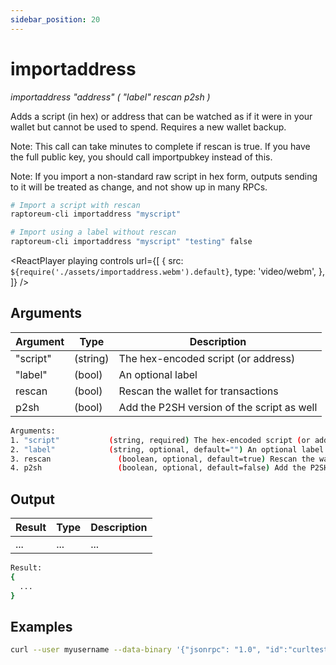 ```yaml
---
sidebar_position: 20
---
```



# importaddress

_importaddress "address" ( "label" rescan p2sh )_

Adds a script (in hex) or address that can be watched as if it were in your wallet but cannot be used to spend. Requires a new wallet backup.

Note: This call can take minutes to complete if rescan is true.
If you have the full public key, you should call importpubkey instead of this.

Note: If you import a non-standard raw script in hex form, outputs sending to it will be treated
as change, and not show up in many RPCs.

```bash
# Import a script with rescan
raptoreum-cli importaddress "myscript"

# Import using a label without rescan
raptoreum-cli importaddress "myscript" "testing" false
```

<ReactPlayer
  playing
  controls
  url={[
    {
      src: `${require('./assets/importaddress.webm').default}`,
      type: 'video/webm',
    },
  ]}
/>

## Arguments

| Argument | Type     | Description                                |
| -------- | -------- | ------------------------------------------ |
| "script" | (string) | The hex-encoded script (or address)        |
| "label"  | (bool)   | An optional label                          |
| rescan   | (bool)   | Rescan the wallet for transactions         |
| p2sh     | (bool)   | Add the P2SH version of the script as well |

```bash
Arguments:
1. "script"           (string, required) The hex-encoded script (or address)
2. "label"            (string, optional, default="") An optional label
3. rescan               (boolean, optional, default=true) Rescan the wallet for transactions
4. p2sh                 (boolean, optional, default=false) Add the P2SH version of the script as well
```

## Output

| Result | Type | Description |
| ------ | ---- | ----------- |
| ...    | ...  | ...         |

```bash
Result:
{
  ...
}
```

## Examples

```bash
curl --user myusername --data-binary '{"jsonrpc": "1.0", "id":"curltest", "method": "importaddress", "params": ["myscript", "testing", false] }' -H 'content-type: text/plain;' http://127.0.0.1:9998/
```
